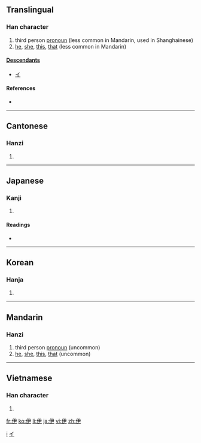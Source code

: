 ==Translingual==

===Han character===
{{Han char|rn=9|rad=人|as=04|sn=6|four=2725<sub>7</sub>|canj=人尸大 (OSK)}}

# third person [[pronoun]] (less common in Mandarin, used in Shanghainese)
# [[he]], [[she]], [[this]], [[that]] (less common in Mandarin)

====[[Descendants]]====
* [[イ]]

====References====
* {{Han ref|kx=0095.150|dkj=00432|dj=0202.010|hdz=10126.090|uh=4F0A|ud=20234|bh=A5EC|bd=42476}}

[[Category:Han characters from which kana were derived|i]]
[[Category:Han characters from which katakana were derived|イ]]

----

==Cantonese==

===Hanzi===
{{yue-hanzi|jyut=|y=yi1}}

# {{defn|Cantonese|sort=人04}}

----

==Japanese==

===Kanji===
{{ja-kanji|grade=|rs=人04}}

# {{defn|Japanese}}

====Readings====
* {{ja-readings|on=[[い]] (i)|kun=[[これ]] (kore), [[かれ]] (kare), [[ただ]] (tada)}}

----

==Korean==

===Hanja===
{{ko-hanja|hangeul=이|rv=i|mr=i}}

# {{defn|Korean|sort=人04}}

----

==Mandarin==

===Hanzi===
{{cmn-hanzi|pin=[[yī]] ([[yi1]])|wg=i<sup>1</sup>}}

# third person [[pronoun]] (uncommon)
# [[he]], [[she]], [[this]], [[that]] (uncommon)

----

==Vietnamese==

===Han character===
{{vi-hantu|[[y]], [[ì]]|rs=人04}}

# {{defn|Vietnamese|sort=人04}}

[[fr:伊]]
[[ko:伊]]
[[li:伊]]
[[ja:伊]]
[[vi:伊]]
[[zh:伊]]